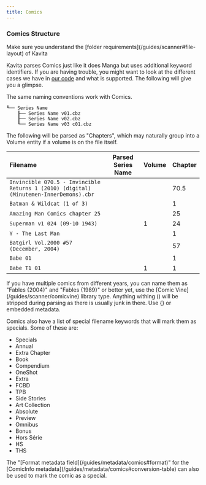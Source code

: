 ```yaml
---
title: Comics
---
```



### Comics Structure
<Callout type="info">
	 Make sure you understand the [folder requirements](/guides/scanner#file-layout) of Kavita
</Callout>

Kavita parses Comics just like it does Manga but uses additional keyword identifiers. If you are having trouble, you might want to look at the different cases we have in [our code](https://github.com/Kareadita/Kavita/blob/develop/API.Tests/Parser/ComicParserTests.cs) and what is supported. The following will give you a glimpse.

The same naming conventions work with Comics.
```
┖── Series Name
    ┠── Series Name v01.cbz
    ┠── Series Name v02.cbz
    ┖── Series Name v03 c01.cbz
```



The following will be parsed as "Chapters", which may naturally group into a Volume entity if a volume is on the file itself.

| Filename                                                                               | Parsed Series Name | Volume | Chapter |
|:---------------------------------------------------------------------------------------|:------------------:|:-------|:--------|
| `Invincible 070.5 - Invincible Returns 1 (2010) (digital) (Minutemen-InnerDemons).cbr` |                    |        | 70.5    |
| `Batman & Wildcat (1 of 3)`                                                            |                    |        | 1       |
| `Amazing Man Comics chapter 25`                                                        |                    |        | 25      |
| `Superman v1 024 (09-10 1943)`                                                         |                    | 1      | 24      |
| `Y - The Last Man `                                                                    |                    |        | 1       |
| `Batgirl Vol.2000 #57 (December, 2004)`                                                |                    |        | 57      |
| `Babe 01`                                                                              |                    |        | 1       |
| `Babe T1 01`                                                                           |                    |    1    | 1       |

<Callout type="info">
	 If you have multiple comics from different years, you can name them as "Fables {2004}" and "Fables {1989}" or better yet, use the [Comic Vine](/guides/scanner/comicvine) library type.
     Anything withing () will be stripped during parsing as there is usually junk in there. Use {} or embedded metadata. 
</Callout>

Comics also have a list of special filename keywords that will mark them as specials. Some of these are:
* Specials
* Annual
* Extra Chapter
* Book
* Compendium
* OneShot
* Extra
* FCBD
* TPB
* Side Stories
* Art Collection
* Absolute 
* Preview
* Omnibus
* Bonus
* Hors Série
* HS
* THS

<Callout type="info">
	 The "[Format metadata field](/guides/metadata/comics#format)" for the [ComicInfo metadata](/guides/metadata/comics#conversion-table) can also be used to mark the comic as a special.
</Callout>